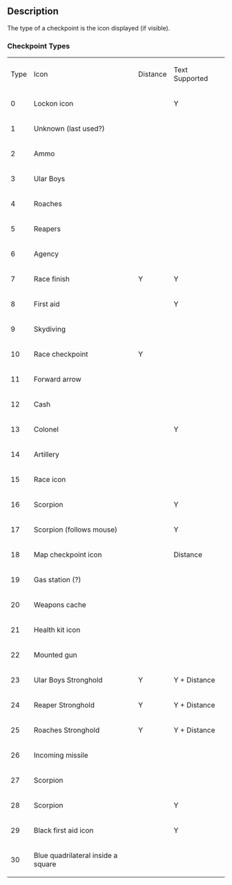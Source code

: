 {{Lua/Function |
  prototype = Checkpoint:SetType(number) |
}}

== Description ==
The type of a checkpoint is the icon displayed (if visible).

=== Checkpoint Types === 
{|
|Type
|Icon
|Distance
|Text Supported
|-
|0
|Lockon icon
|
|Y
|-
|1
|Unknown (last used?)
|
|
|-
|2
|Ammo
|
|
|-
|3
|Ular Boys
|
|-
|4
|Roaches
|
|
|-
|5
|Reapers
|
|
|-
|6
|Agency
|
|
|-
|7
|Race finish
|Y
|Y
|-
|8
|First aid
|
|Y
|-
|9
|Skydiving
|
|
|-
|10
|Race checkpoint
|Y
|
|-
|11
|Forward arrow
|
|-
|12
|Cash
|
|
|-
|13
|Colonel
|
|Y
|-
|14
|Artillery
|
|
|-
|15
|Race icon
|
|
|-
|16
|Scorpion
|
|Y
|-
|17
|Scorpion (follows mouse)
|
|Y
|-
|18
|Map checkpoint icon
|
|Distance
|-
|19
|Gas station (?)
|
|
|-
|20
|Weapons cache
|
|
|-
|21
|Health kit icon
|
|
|-
|22
|Mounted gun
|
|
|-
|23
|Ular Boys Stronghold
|Y
|Y + Distance
|-
|24
|Reaper Stronghold
|Y
|Y + Distance
|-
|25
|Roaches Stronghold
|Y
|Y + Distance
|-
|26
|Incoming missile
|
|
|-
|27
|Scorpion
|
|
|-
|28
|Scorpion
|
|Y
|-
|29
|Black first aid icon
|
|Y
|-
|30
|Blue quadrilateral inside a square
|
|
|}